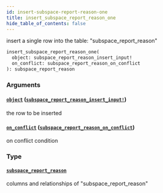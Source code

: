 ```yaml
---
id: insert-subspace-report-reason-one
title: insert_subspace_report_reason_one
hide_table_of_contents: false
---
```


insert a single row into the table: "subspace_report_reason"

```graphql
insert_subspace_report_reason_one(
  object: subspace_report_reason_insert_input!
  on_conflict: subspace_report_reason_on_conflict
): subspace_report_reason
```

### Arguments

#### [`object`](#) ([`subspace_report_reason_insert_input!`](../inputs/subspace-report-reason-insert-input))

the row to be inserted

#### [`on_conflict`](#) ([`subspace_report_reason_on_conflict`](../inputs/subspace-report-reason-on-conflict))

on conflict condition

### Type

#### [`subspace_report_reason`](../objects/subspace-report-reason)

columns and relationships of "subspace_report_reason"
